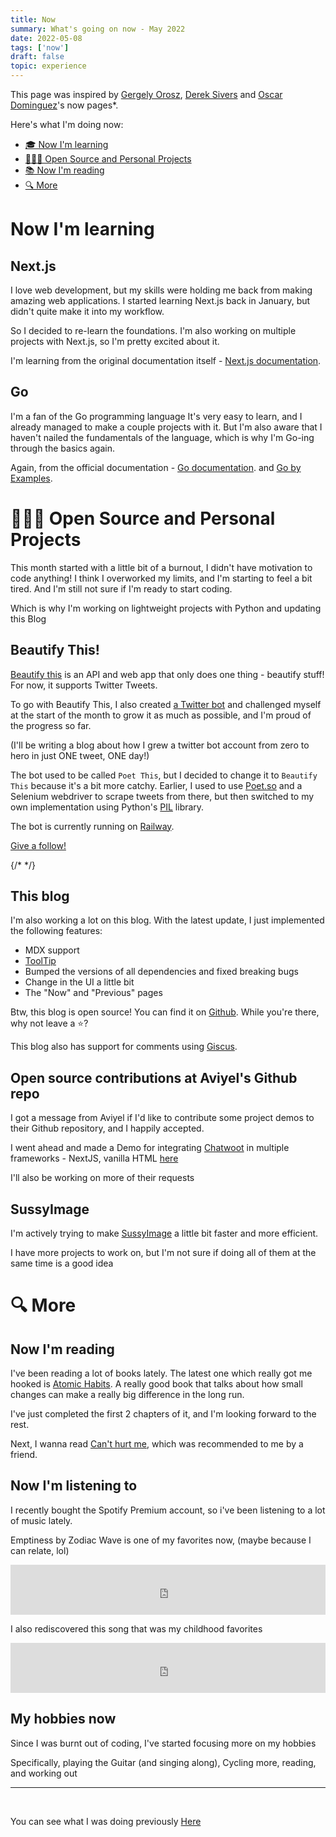```yaml
---
title: Now
summary: What's going on now - May 2022
date: 2022-05-08
tags: ['now']
draft: false
topic: experience
---
```


This page was inspired by <a data-tip="Gergely Orosz is a software developer who spent 4 years in Amsterdam" href="https://blog.pragmaticengineer.com/now/">Gergely Orosz</a>, [Derek Sivers](https://sive.rs/nowff) and <a data-tip="I came to know about now pages because of Oscar. They also shared their now page on the Practically leading discord server, where I first discovered it" href="https://www.oscardominguez.dev/now">Oscar Dominguez</a>'s now pages\*.

Here's what I'm doing now:

<ul>
  <li key='el1'>
    <a
      data-tip="Things I'm currently learning, or want to learn"
      href='#now-im-learning'
    >
      🎓 Now I'm learning
    </a>
  </li>
  <li key='el2'>
    <a data-tip="Projects I'm working on, or contributed to" href='#projects'>
      👨🏽‍💻 Open Source and Personal Projects
    </a>
  </li>
  <li key='el3'>
    <a
      data-tip="I read books, here are the ones that I'm currently reading."
      href='#now-im-reading'
    >
      📚 Now I'm reading
    </a>
  </li>
  <li key='el4'>
    <a href='#more'>🔍 More</a>
  </li>
</ul>

# Now I'm learning <a id='now-im-learning'></a>

## Next.js

I love web development, but my skills were holding me back from making amazing web applications. I started learning Next.js back in January, but didn't quite make it into my workflow.

So I decided to re-learn the foundations. I'm also working on multiple projects with Next.js, so I'm pretty excited about it.

I'm learning from the original documentation itself - [Next.js documentation](https://nextjs.org/docs/introduction/getting-started).

## Go

I'm a fan of the Go programming language It's very easy to learn, and I already managed to make a couple projects with it. But I'm also aware that I haven't nailed the fundamentals of the language, which is why I'm Go-ing through the basics again.

Again, from the official documentation - [Go documentation](https://golang.org/doc/). and [Go by Examples](https://gobyexample.com/).

# 👨🏽‍💻 Open Source and Personal Projects <a id='projects'></a>

This month started with a little bit of a burnout, I didn't have motivation to code anything! I think I overworked my limits, and I'm starting to feel a bit tired. And I'm still not sure if I'm ready to start coding.

Which is why I'm working on lightweight projects with Python and updating this Blog

## Beautify This!

[Beautify this](https://beautify.dhravya.dev) is an API and web app that only does one thing - beautify stuff! For now, it supports Twitter Tweets.

To go with Beautify This, I also created [a Twitter bot](https://twitter.com/poet_this) and challenged myself at the start of the month to grow it as much as possible, and I'm proud of the progress so far.

(I'll be writing a blog about how I grew a twitter bot account from zero to hero in just ONE tweet, ONE day!)

The bot used to be called `Poet This`, but I decided to change it to `Beautify This` because it's a bit more catchy. Earlier, I used to use [Poet.so](https://poet.so) and a Selenium webdriver to scrape tweets from there, but then switched to my own implementation using Python's [PIL](https://pillow.readthedocs.io/en/stable/index.html) library.

The bot is currently running on [Railway](https://railway.app).

[Give a follow!](https://twitter.com/poet_this)

{/* <TwitterFollowButton username="poet_this" showFollowers={true} size="large" /> */}

## This blog

I'm also working a lot on this blog. With the latest update, I just implemented the following features:

- MDX support
- <a data-tip='Hello, world!' href='https://react-tooltip.netlify.com'>
    ToolTip
  </a>
- Bumped the versions of all dependencies and fixed breaking bugs
- Change in the UI a little bit
- The "Now" and "Previous" pages

Btw, this blog is open source! You can find it on [Github](https://github.com/dhravya/blog). While you're there, why not leave a ⭐?

This blog also has support for comments using [Giscus](https://giscus.app).

## Open source contributions at Aviyel's Github repo

I got a message from Aviyel if I'd like to contribute some project demos to their Github repository, and I happily accepted.

I went ahead and made a Demo for integrating [Chatwoot](https://chatwoot.com) in multiple frameworks - NextJS, vanilla HTML [here](https://github.com/aviyelverse/project-templates-and-demos/pull/2)

I'll also be working on more of their requests

## SussyImage

I'm actively trying to make [SussyImage](https://github.com/dhravya/sussyimage) a little bit faster and more efficient.

I have more projects to work on, but I'm not sure if doing all of them at the same time is a good idea

# 🔍 More <a id='more'></a>

## Now I'm reading

I've been reading a lot of books lately. The latest one which really got me hooked is [Atomic Habits](https://amzn.to/2QZQZQX). A really good book that talks about how small changes can make a really big difference in the long run.

I've just completed the first 2 chapters of it, and I'm looking forward to the rest.

Next, I wanna read [Can't hurt me](https://www.amazon.com/Cant-Hurt-Me-Master-Your/dp/1544512287), which was recommended to me by a friend.

## Now I'm listening to

I recently bought the Spotify Premium account, so i've been listening to a lot of music lately.

Emptiness by Zodiac Wave is one of my favorites now, (maybe because I can relate, lol)

<iframe
  src='https://open.spotify.com/embed/track/0hn1lhRCoTKN0XWKDqsZQZ?utm_source=generator'
  width='100%'
  height='80'
  frameBorder='0'
  allowFullscreen=''
  allow='autoplay; clipboard-write; encrypted-media; fullscreen; picture-in-picture'
  loading='lazy'
></iframe>

I also rediscovered this song that was my childhood favorites

<iframe
  src='https://open.spotify.com/embed/track/6GWchpKWsKkwR6jcl0yG6V?utm_source=generator'
  width='100%'
  height='80'
  frameBorder='0'
  allowFullscreen=''
  allow='autoplay; clipboard-write; encrypted-media; fullscreen; picture-in-picture'
  loading='lazy'
></iframe>

## My hobbies now

Since I was burnt out of coding, I've started focusing more on my hobbies

Specifically, playing the Guitar (and singing along), Cycling more, reading, and working out

<hr
  style={{
    borderBottom: `1px solid`,
    height: 0,
    marginBottom: 1,
  }}
/>
<br />

You can see what I was doing previously [Here](/blog/previously)
